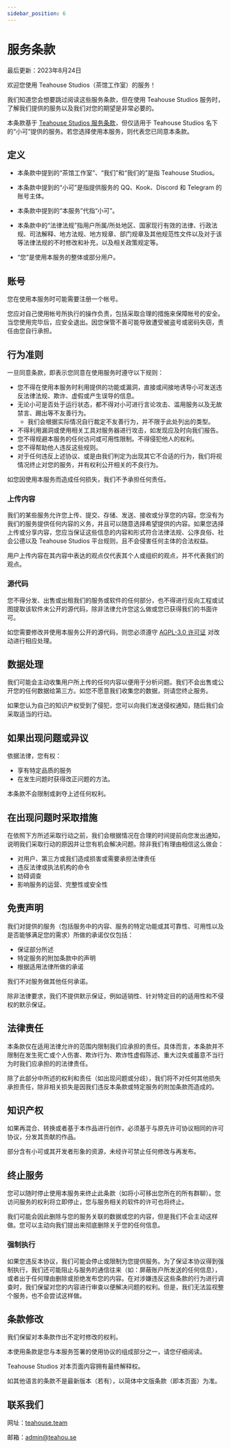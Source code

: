 ```yaml
---
sidebar_position: 6
---
```


# 服务条款

最后更新：2023年8月24日

欢迎您使用 Teahouse Studios（茶馆工作室）的服务！

我们知道您会想要跳过阅读这些服务条款，但在使用 Teahouse Studios 服务时，了解我们提供的服务以及我们对您的期望是非常必要的。

本条款基于 [Teahouse Studios 服务条款](https://teahou.se/terms/)，但仅适用于 Teahouse Studios 名下的“小可”提供的服务。若您选择使用本服务，则代表您已同意本条款。

## 定义

- 本条款中提到的“茶馆工作室”、“我们”和“我们的”是指 Teahouse Studios。

- 本条款中提到的“小可”是指提供服务的 QQ、Kook、Discord 和 Telegram 的账号主体。

- 本条款中提到的“本服务”代指“小可”。

- 本条款中的“法律法规”指用户所属/所处地区、国家现行有效的法律、行政法规、司法解释、地方法规、地方规章、部门规章及其他规范性文件以及对于该等法律法规的不时修改和补充，以及相关政策规定等。

- “您”是使用本服务的整体或部分用户。

## 账号

您在使用本服务时可能需要注册一个帐号。

您应对自己使用帐号所执行的操作负责，包括采取合理的措施来保障帐号的安全。当您使用完毕后，应安全退出。因您保管不善可能导致遭受被盗号或密码失窃，责任由您自行承担。

## 行为准则

一旦同意条款，即表示您同意在使用服务时遵守以下规则：

- 您不得在使用本服务时利用提供的功能或漏洞，直接或间接地诱导小可发送违反法律法规、欺诈、虚假或产生误导的信息。
- 无论小可是否处于运行状态，都不得对小可进行言论攻击、滥用服务以及无故禁言、踢出等不友善行为。
  - 我们会根据实际情况自行裁定不友善行为，并不限于此处列出的类型。
- 不得利用漏洞或使用相关工具对服务器进行攻击，如发现应及时向我们报告。
- 您不得规避本服务的任何访问或可用性限制。不得侵犯他人的权利。
- 您不得帮助他人违反这些规则。
- 对于任何违反上述协议、或是由我们判定为出现其它不合适的行为，我们将视情况终止对您的服务，并有权利公开相关的不良行为。

如您因使用本服务而造成任何损失，我们不予承担任何责任。

### 上传内容

我们的某些服务允许您上传、提交、存储、发送、接收或分享您的内容。您没有为我们的服务提供任何内容的义务，并且可以随意选择希望提供的内容。如果您选择上传或分享内容，您应当保证这些信息的内容和形式符合法律法规、公序良俗、社会公德以及 Teahouse Studios 平台规则，且不会侵害任何主体的合法权益。

用户上传内容在其内容中表达的观点仅代表其个人或组织的观点，并不代表我们的观点。

### 源代码

您不得分发、出售或出租我们的服务或软件的任何部分，也不得进行反向工程或试图提取该软件未公开的源代码，除非法律允许您这么做或您已获得我们的书面许可。

如您需要修改并使用本服务公开的源代码，则您必须遵守 [AGPL-3.0 许可证](https://github.com/Teahouse-Studios/bot/blob/master/LICENSE) 对改动进行相应处理。

## 数据处理

我们可能会主动收集用户所上传的任何内容以便用于分析问题。我们不会出售或公开您的任何数据给第三方。如您不愿意我们收集您的数据，则请您终止服务。

如果您认为自己的知识产权受到了侵犯，您可以向我们发送侵权通知，随后我们会采取适当的行动。

## 如果出现问题或异议

依据法律，您有权：

- 享有特定品质的服务
- 在发生问题时获得改正问题的方法。

本条款不会限制或剥夺上述任何权利。

## 在出现问题时采取措施

在依照下方所述采取行动之前，我们会根据情况在合理的时间提前向您发出通知，说明我们采取行动的原因并让您有机会解决问题。除非我们有理由相信这么做会：

- 对用户、第三方或我们造成损害或需要承担法律责任
- 违反法律或执法机构的命令
- 妨碍调查
- 影响服务的运营、完整性或安全性

## 免责声明

我们对提供的服务（包括服务中的内容、服务的特定功能或其可靠性、可用性以及是否能够满足您的需求）所做的承诺仅仅包括：

- 保证部分所述
- 特定服务的附加条款中的声明
- 根据适用法律所做的承诺

我们不对服务做其他任何承诺。

除非法律要求，我们不提供默示保证，例如适销性、针对特定目的的适用性和不侵权的默示保证。

## 法律责任

本条款仅在适用法律允许的范围内限制我们应承担的责任。具体而言，本条款并不限制在发生死亡或个人伤害、欺诈行为、欺诈性虚假陈述、重大过失或蓄意不当行为时我们应承担的的法律责任。

除了此部分中所述的权利和责任（如出现问题或分歧），我们将不对任何其他损失承担责任，除非相关损失是因我们违反本条款或特定服务的附加条款而造成的。

## 知识产权

如果再混合、转换或者基于本作品进行创作，必须基于与原先许可协议相同的许可协议，分发其贡献的作品。

部分含有小可或其开发者形象的资源，未经许可禁止任何修改与再发布。

## 终止服务

您可以随时停止使用本服务来终止此条款（如将小可移出您所在的所有群聊）。您访问服务的权利将立即停止，您与服务相关的软件的许可也将终止。

我们可能会因此删除与您的服务关联的数据或您的内容，但是我们不会主动这样做。您可以主动向我们提出来彻底删除关于您的任何信息。

### 强制执行

如果您违反本协议，我们可能会停止或限制为您提供服务。为了保证本协议得到强制执行，我们还可能阻止与服务的通信往来（如：屏蔽账户所发送的任何信息），或者出于任何理由删除或拒绝发布您的内容。在对涉嫌违反这些条款的行为进行调查时，我们保留对您的内容进行审查以便解决问题的权利。但是，我们无法监视整个服务，也不会尝试这样做。

## 条款修改

我们保留对本条款作出不定时修改的权利。

本使用条款是您与本服务签署的使用协议的组成部分之一，请您仔细阅读。

Teahouse Studios 对本页面内容拥有最终解释权。

如其他语言的条款不是最新版本（若有），以简体中文版条款（即本页面）为准。

## 联系我们

网址：[teahouse.team](https://teahouse.team/)

邮箱：[admin@teahou.se](mailto:admin@teahou.se)